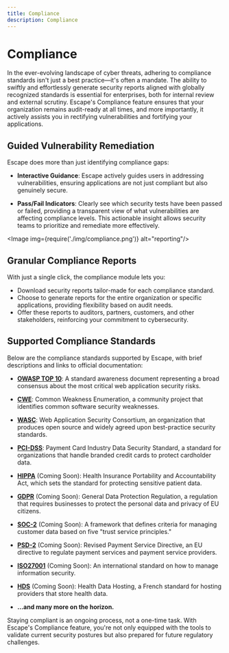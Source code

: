 ```yaml
---
title: Compliance
description: Compliance
---
```



# Compliance

In the ever-evolving landscape of cyber threats, adhering to compliance standards isn't just a best practice—it's often a mandate. The ability to swiftly and effortlessly generate security reports aligned with globally recognized standards is essential for enterprises, both for internal review and external scrutiny. Escape's Compliance feature ensures that your organization remains audit-ready at all times, and more importantly, it actively assists you in rectifying vulnerabilities and fortifying your applications.


## Guided Vulnerability Remediation

Escape does more than just identifying compliance gaps:

- **Interactive Guidance**: Escape actively guides users in addressing vulnerabilities, ensuring applications are not just compliant but also genuinely secure.
  
- **Pass/Fail Indicators**: Clearly see which security tests have been passed or failed, providing a transparent view of what vulnerabilities are affecting compliance levels. This actionable insight allows security teams to prioritize and remediate more effectively.

<Image img={require('./img/compliance.png')} alt="reporting"/>


## Granular Compliance Reports


With just a single click, the compliance module lets you:

- Download security reports tailor-made for each compliance standard.
- Choose to generate reports for the entire organization or specific applications, providing flexibility based on audit needs.
- Offer these reports to auditors, partners, customers, and other stakeholders, reinforcing your commitment to cybersecurity.


## Supported Compliance Standards

Below are the compliance standards supported by Escape, with brief descriptions and links to official documentation:

- [**OWASP TOP 10**]((https://owasp.org/www-project-top-ten/)): A standard awareness document representing a broad consensus about the most critical web application security risks.
  
- [**CWE**](https://cwe.mitre.org/): Common Weakness Enumeration, a community project that identifies common software security weaknesses.
  
- [**WASC**](http://www.webappsec.org/): Web Application Security Consortium, an organization that produces open source and widely agreed upon best-practice security standards.

- [**PCI-DSS**](https://www.pcisecuritystandards.org/pci_security/): Payment Card Industry Data Security Standard, a standard for organizations that handle branded credit cards to protect cardholder data.
  
- [**HIPPA**](https://www.hhs.gov/hipaa/) (Coming Soon): Health Insurance Portability and Accountability Act, which sets the standard for protecting sensitive patient data.
  
- [**GDPR**](https://eur-lex.europa.eu/eli/reg/2016/679/oj) (Coming Soon): General Data Protection Regulation, a regulation that requires businesses to protect the personal data and privacy of EU citizens.
  
- [**SOC-2**](https://www.aicpa.org/interestareas/frc/assuranceadvisoryservices/aicpasoc2report.html) (Coming Soon): A framework that defines criteria for managing customer data based on five "trust service principles."
  
- [**PSD-2**](https://ec.europa.eu/info/law/payment-services-psd-2-directive-eu-2015-2366_en) (Coming Soon): Revised Payment Service Directive, an EU directive to regulate payment services and payment service providers.
  
- [**ISO27001**](https://www.iso.org/isoiec-27001-information-security.html) (Coming Soon): An international standard on how to manage information security.
  
- [**HDS**](https://esante.gouv.fr/en/actors/digital-health/hosting-health-data) (Coming Soon): Health Data Hosting, a French standard for hosting providers that store health data.
  
- **...and many more on the horizon.**

Staying compliant is an ongoing process, not a one-time task. With Escape's Compliance feature, you're not only equipped with the tools to validate current security postures but also prepared for future regulatory challenges.
